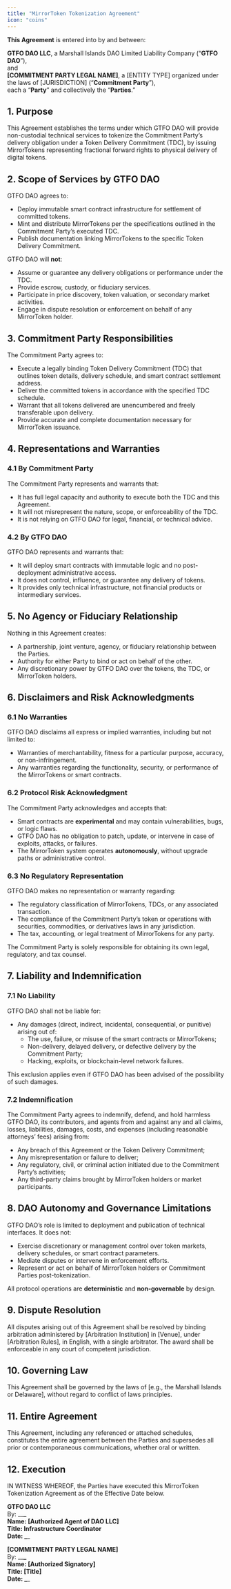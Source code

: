 ```yaml
---
title: "MirrorToken Tokenization Agreement"
icon: "coins"
---
```



**This Agreement** is entered into by and between:

**GTFO DAO LLC**, a Marshall Islands DAO Limited Liability Company (“**GTFO DAO**”),\
and\
**[COMMITMENT PARTY LEGAL NAME]**, a [ENTITY TYPE] organized under the laws of [JURISDICTION] (“**Commitment Party**”),\
each a “**Party**” and collectively the “**Parties**.”

## 1. **Purpose**

This Agreement establishes the terms under which GTFO DAO will provide non-custodial technical services to tokenize the Commitment Party’s delivery obligation under a Token Delivery Commitment (TDC), by issuing MirrorTokens representing fractional forward rights to physical delivery of digital tokens.

## 2. **Scope of Services by GTFO DAO**

GTFO DAO agrees to:

- Deploy immutable smart contract infrastructure for settlement of committed tokens.
- Mint and distribute MirrorTokens per the specifications outlined in the Commitment Party’s executed TDC.
- Publish documentation linking MirrorTokens to the specific Token Delivery Commitment.

GTFO DAO will **not**:

- Assume or guarantee any delivery obligations or performance under the TDC.
- Provide escrow, custody, or fiduciary services.
- Participate in price discovery, token valuation, or secondary market activities.
- Engage in dispute resolution or enforcement on behalf of any MirrorToken holder.

## 3. **Commitment Party Responsibilities**

The Commitment Party agrees to:

- Execute a legally binding Token Delivery Commitment (TDC) that outlines token details, delivery schedule, and smart contract settlement address.
- Deliver the committed tokens in accordance with the specified TDC schedule.
- Warrant that all tokens delivered are unencumbered and freely transferable upon delivery.
- Provide accurate and complete documentation necessary for MirrorToken issuance.

## 4. **Representations and Warranties**

### 4.1 By Commitment Party

The Commitment Party represents and warrants that:

- It has full legal capacity and authority to execute both the TDC and this Agreement.
- It will not misrepresent the nature, scope, or enforceability of the TDC.
- It is not relying on GTFO DAO for legal, financial, or technical advice.

### 4.2 By GTFO DAO

GTFO DAO represents and warrants that:

- It will deploy smart contracts with immutable logic and no post-deployment administrative access.
- It does not control, influence, or guarantee any delivery of tokens.
- It provides only technical infrastructure, not financial products or intermediary services.

## 5. **No Agency or Fiduciary Relationship**

Nothing in this Agreement creates:

- A partnership, joint venture, agency, or fiduciary relationship between the Parties.
- Authority for either Party to bind or act on behalf of the other.
- Any discretionary power by GTFO DAO over the tokens, the TDC, or MirrorToken holders.

## 6. **Disclaimers and Risk Acknowledgments**

### 6.1 No Warranties

GTFO DAO disclaims all express or implied warranties, including but not limited to:

- Warranties of merchantability, fitness for a particular purpose, accuracy, or non-infringement.
- Any warranties regarding the functionality, security, or performance of the MirrorTokens or smart contracts.

### 6.2 Protocol Risk Acknowledgment

The Commitment Party acknowledges and accepts that:

- Smart contracts are **experimental** and may contain vulnerabilities, bugs, or logic flaws.
- GTFO DAO has no obligation to patch, update, or intervene in case of exploits, attacks, or failures.
- The MirrorToken system operates **autonomously**, without upgrade paths or administrative control.

### 6.3 No Regulatory Representation

GTFO DAO makes no representation or warranty regarding:

- The regulatory classification of MirrorTokens, TDCs, or any associated transaction.
- The compliance of the Commitment Party’s token or operations with securities, commodities, or derivatives laws in any jurisdiction.
- The tax, accounting, or legal treatment of MirrorTokens for any party.

The Commitment Party is solely responsible for obtaining its own legal, regulatory, and tax counsel.

## 7. **Liability and Indemnification**

### 7.1 No Liability

GTFO DAO shall not be liable for:

- Any damages (direct, indirect, incidental, consequential, or punitive) arising out of:
  - The use, failure, or misuse of the smart contracts or MirrorTokens;
  - Non-delivery, delayed delivery, or defective delivery by the Commitment Party;
  - Hacking, exploits, or blockchain-level network failures.

This exclusion applies even if GTFO DAO has been advised of the possibility of such damages.

### 7.2 Indemnification

The Commitment Party agrees to indemnify, defend, and hold harmless GTFO DAO, its contributors, and agents from and against any and all claims, losses, liabilities, damages, costs, and expenses (including reasonable attorneys’ fees) arising from:

- Any breach of this Agreement or the Token Delivery Commitment;
- Any misrepresentation or failure to deliver;
- Any regulatory, civil, or criminal action initiated due to the Commitment Party’s activities;
- Any third-party claims brought by MirrorToken holders or market participants.

## 8. **DAO Autonomy and Governance Limitations**

GTFO DAO’s role is limited to deployment and publication of technical interfaces. It does not:

- Exercise discretionary or management control over token markets, delivery schedules, or smart contract parameters.
- Mediate disputes or intervene in enforcement efforts.
- Represent or act on behalf of MirrorToken holders or Commitment Parties post-tokenization.

All protocol operations are **deterministic** and **non-governable** by design.

## 9. **Dispute Resolution**

All disputes arising out of this Agreement shall be resolved by binding arbitration administered by [Arbitration Institution] in [Venue], under [Arbitration Rules], in English, with a single arbitrator. The award shall be enforceable in any court of competent jurisdiction.

## 10. **Governing Law**

This Agreement shall be governed by the laws of [e.g., the Marshall Islands or Delaware], without regard to conflict of laws principles.

## 11. **Entire Agreement**

This Agreement, including any referenced or attached schedules, constitutes the entire agreement between the Parties and supersedes all prior or contemporaneous communications, whether oral or written.

## 12. **Execution**

IN WITNESS WHEREOF, the Parties have executed this MirrorToken Tokenization Agreement as of the Effective Date below.

**GTFO DAO LLC**\
By: \__________________________\_\
Name: [Authorized Agent of DAO LLC]\
Title: Infrastructure Coordinator\
Date: \_________________________\_

**[COMMITMENT PARTY LEGAL NAME]**\
By: \__________________________\_\
Name: [Authorized Signatory]\
Title: [Title]\
Date: \_________________________\_